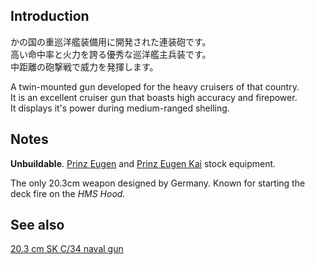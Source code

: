 {{Template:Equipmentinfo
|name = SKC34 20.3cm Twin Gun Mount
|id = 123 
|japanesename = SKC34 20.3cm連装砲 
|icon = {{RedGunMedium}}
|type = Main Gun, Medium
|effect = {{Firepower}}+10 {{AA}}+2 {{Hit}}+3 {{Range}} Medium 
|scrap = {{Ammo}}4 {{Steel}}5 
|image = <gallery type="slideshow" widths="360px" position="center" hideaddbutton="true">
Equipment123-1.png
Equipment123-2.png
Equipment123-3.png
Equipment123-4.png
</gallery>
|CL = lime
|CLT = lime
|CA = lime
|CAV = lime
|BB = lime
|BBV = lime}}

==Introduction==
かの国の重巡洋艦装備用に開発された連装砲です。<br>高い命中率と火力を誇る優秀な巡洋艦主兵装です。<br>中距離の砲撃戦で威力を発揮します。  

A twin-mounted gun developed for the heavy cruisers of that country.<br>
It is an excellent cruiser gun that boasts high accuracy and firepower.<br>
It displays it's power during medium-ranged shelling.

==Notes==

'''Unbuildable'''. [[Prinz Eugen]] and [[Prinz Eugen|Prinz Eugen Kai]] stock equipment.

The only 20.3cm weapon designed by Germany. Known for starting the deck fire on the ''HMS Hood.''
==See also==
[[wikipedia:20.3 cm SK C/34 naval gun|20.3 cm SK C/34 naval gun]]
{{Equipmentlist}}